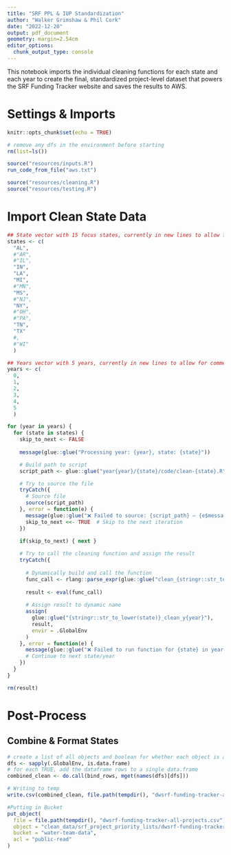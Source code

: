 ```yaml
---
title: "SRF PPL & IUP Standardization"
author: "Walker Grimshaw & Phil Cork"
date: "2022-12-20"
output: pdf_document
geometry: margin=2.54cm
editor_options: 
  chunk_output_type: console
---
```


This notebook imports the individual cleaning functions for each state and each year to create the final, standardized project-level dataset that powers the SRF Funding Tracker website and saves the results to AWS.

# Settings & Imports

```r
knitr::opts_chunk$set(echo = TRUE)

# remove any dfs in the environment before starting
rm(list=ls())

source("resources/inputs.R")
run_code_from_file("aws.txt")

source("resources/cleaning.R")
source("resources/testing.R")

```


# Import Clean State Data

```r

## State vector with 15 focus states, currently in new lines to allow for commenting out ----
states <- c(
  "AL", 
  #"AR",
  #"IL", 
  "IN",   
  "LA",
  "MI", 
  #"MN", 
  "MS",
  #"NJ", 
  "NY", 
  #"OH", 
  #"PA",
  "TN", 
  "TX"
  #, 
  #"WI"
  )

## Years vector with 5 years, currently in new lines to allow for commenting out ----
years <- c(
  0,
  1,
  2,
  3,
  4,
  5
  )

for (year in years) {
  for (state in states) {
    skip_to_next <- FALSE
    
    message(glue::glue("Processing year: {year}, state: {state}"))

    # Build path to script
    script_path <- glue::glue("year{year}/{state}/code/clean-{state}.R")

    # Try to source the file
    tryCatch({
      # Source file
      source(script_path)
    }, error = function(e) {
      message(glue::glue("❌ Failed to source: {script_path} — {e$message}"))
      skip_to_next <<- TRUE  # Skip to the next iteration
    })
    
    if(skip_to_next) { next }  

    # Try to call the cleaning function and assign the result
    tryCatch({
      
      # Dynamically build and call the function
      func_call <- rlang::parse_expr(glue::glue("clean_{stringr::str_to_lower(state)}_y{year}()"))
      
      result <- eval(func_call)
      
      # Assign result to dynamic name
      assign(
        glue::glue("{stringr::str_to_lower(state)}_clean_y{year}"),
        result,
        envir = .GlobalEnv
      )
    }, error = function(e) {
      message(glue::glue("❌ Failed to run function for {state} in year {year} — {e$message}"))
      # Continue to next state/year
    })
  }
}

rm(result)

```

# Post-Process

## Combine & Format States

```r
# create a list of all objects and boolean for whether each object is a dataframe
dfs <- sapply(.GlobalEnv, is.data.frame) 
# for each TRUE, add the dataframe rows to a single data.frame
combined_clean <- do.call(bind_rows, mget(names(dfs)[dfs]))

```

```r

# Writing to temp
write.csv(combined_clean, file.path(tempdir(), "dwsrf-funding-tracker-all-projects.csv"), row.names = FALSE)

#Putting in Bucket
put_object(
  file = file.path(tempdir(), "dwsrf-funding-tracker-all-projects.csv"),
  object = "clean_data/srf_project_priority_lists/dwsrf-funding-tracker-all-projects.csv",
  bucket = "water-team-data",
  acl = "public-read"
)
```

